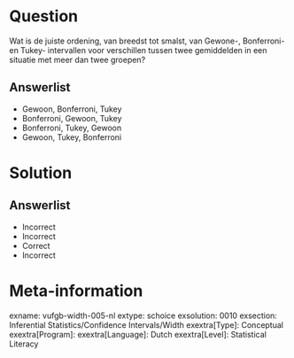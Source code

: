 Question
========

Wat is de juiste ordening, van breedst tot smalst, van Gewone-, Bonferroni- en Tukey- intervallen voor verschillen tussen twee gemiddelden in een situatie met meer dan twee groepen?
  
Answerlist
----------
* Gewoon, Bonferroni, Tukey
* Bonferroni, Gewoon, Tukey
* Bonferroni, Tukey, Gewoon
* Gewoon, Tukey, Bonferroni

Solution
========

Answerlist
----------
* Incorrect
* Incorrect
* Correct
* Incorrect

Meta-information
================
exname: vufgb-width-005-nl
extype: schoice
exsolution: 0010
exsection: Inferential Statistics/Confidence Intervals/Width
exextra[Type]: Conceptual
exextra[Program]: 
exextra[Language]: Dutch
exextra[Level]: Statistical Literacy